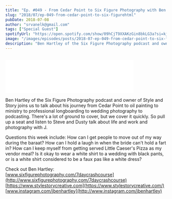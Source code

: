 ```yaml
---
title: "Ep. #049 - From Cedar Point to Six Figure Photography with Ben Hartley"
slug: "2018/07/ep-049-from-cedar-point-to-six-figurehtml"
pubDate: 2018-07-08
author: "srvanelk@gmail.com"
tags: ["Special Guest"]
spotifyUrl: "https://open.spotify.com/show/09hCjT9XXAKzGin8bkLG3a?si=kjRZvQ1JTb6Ov3HVzSSlWA"
image: "/images/episodes/posts/2018-07-ep-049-from-cedar-point-to-six-figurehtml/IMG_1720+2.webp"
description: "Ben Hartley of the Six Figure Photography podcast and owner of Style and Story joins us to talk about his journey from Cedar Point to oil painting to ministry to professional longboarding to wedding photography to podcasting. There's a lot of ground to cover, but we cover it quickly. So pull up a seat and listen to Steve and Dusty talk about life and work and photography with J."
---
```


<figure>
  <img src="/images/episodes/posts/2018-07-ep-049-from-cedar-point-to-six-figurehtml/IMG_1720+2.webp" alt="" />
</figure>
<iframe class="embedly-embed" src="//cdn.embedly.com/widgets/media.html?src=https%3A%2F%2Fanchor.fm%2Fweddingphotohangover%2Fembed%2Fepisodes%2FEp--049---From-Cedar-Point-to-Six-Figure-Photography-with-Ben-Hartley-e1rigj&url=https%3A%2F%2Fanchor.fm%2Fweddingphotohangover%2Fepisodes%2FEp--049---From-Cedar-Point-to-Six-Figure-Photography-with-Ben-Hartley-e1rigj&image=https%3A%2F%2Fd3t3ozftmdmh3i.cloudfront.net%2Fstaging%2Fpodcast_uploaded_episode400%2F805714%2F805714-1532296857528-97f837b728acd.jpg&key=61d05c9d54e8455ea7a9677c366be814&type=text%2Fhtml&schema=anchor&wmode=opaque" width="400" height="102" scrolling="no" frameborder="0" allow="autoplay; fullscreen" allowfullscreen="true"></iframe>

Ben Hartley of the Six Figure Photography podcast and owner of Style and Story joins us to talk about his journey from Cedar Point to oil painting to ministry to professional longboarding to wedding photography to podcasting. There's a lot of ground to cover, but we cover it quickly. So pull up a seat and listen to Steve and Dusty talk about life and work and photography with J.

Questions this week include: How can I get people to move out of my way during the baraat? How can I hold a laugh in when the bride can't hold a fart in? How can I keep myself from getting served Little Caeser's Pizza as my vendor meal? Is it okay to wear a white shirt to a wedding with black pants, or is a white shirt considered to be a faux pas like a white dress?

Check out Ben Hartley:  
[www.sixfigurephotography.com/7daycrashcourse](http://www.sixfigurephotography.com/7daycrashcourse)  
[https://www.stylestorycreative.com](https://www.stylestorycreative.com/)  
[www.instagram.com/jbenhartley](http://www.instagram.com/jbenhartley)
